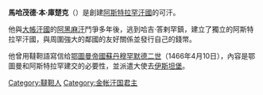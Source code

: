 '''馬哈茂德·本·庫楚克'''（{{bd||？|1466年|}}）是創建[[阿斯特拉罕汗國|阿斯特拉罕汗國]]的可汗。

他與[[大帳汗國|大帳汗國]]的[[阿黑麻汗|阿黑麻汗]]鬥爭多年後，逃到哈吉·答剌罕鎮，建立了獨立的阿斯特拉罕汗國，與周圍強大的鄰國的友好關係並發行自己的錢幤。

他曾用韃靼語寫信给[[鄂圖曼帝國|鄂圖曼帝國]][[苏丹_(称谓)|蘇丹]][[穆罕默德二世|穆罕默德二世]]（1466年4月10日），內容是鄂圖曼和阿斯特拉罕建交的必要性，並派遣大使去[[伊斯坦堡|伊斯坦堡]]。

{{start box}}
{{s-before|[[乞赤黑·馬哈麻|乞赤黑·馬哈麻]]}}
{{s-title|[[欽察汗國世系圖|大帳汗國君主]]|1459年—1465年}}
{{s-after|[[阿黑麻汗|阿黑麻汗]]}}
{{s-new}}
{{s-title|[[欽察汗國世系圖|阿斯特拉罕汗國君主]]|1465年—1466年}}
{{s-after|{{link-en|卡西姆一世（阿斯特拉罕）|Qasim I of Astrakhan|卡西姆一世}}}}
{{end box}}

{{DEFAULTSORT: Kuchuk, Mahmud bin}}
[[Category:韃靼人|Category:韃靼人]]
[[Category:金帐汗国君主|Category:金帐汗国君主]]